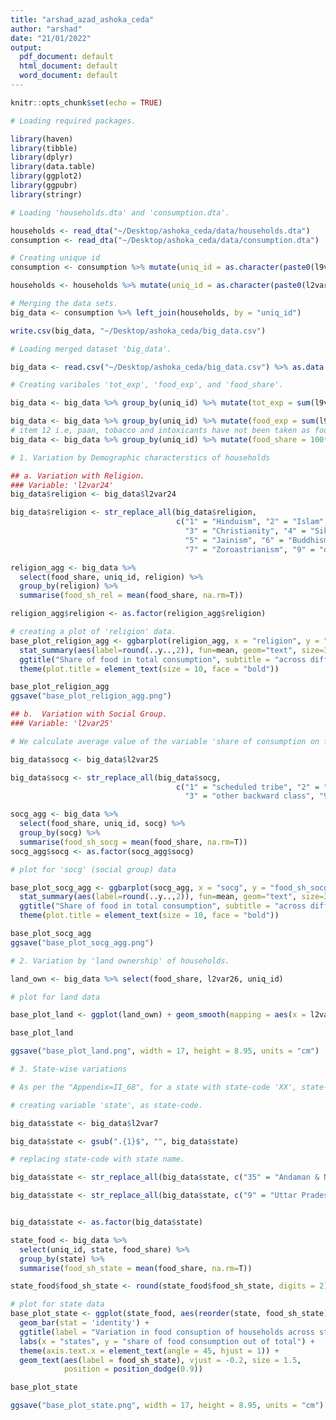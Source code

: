 ```yaml
---
title: "arshad_azad_ashoka_ceda"
author: "arshad"
date: "21/01/2022"
output:
  pdf_document: default
  html_document: default
  word_document: default
---
```


```r
knitr::opts_chunk$set(echo = TRUE)
```

```r
# Loading required packages.

library(haven)
library(tibble)
library(dplyr)
library(data.table)
library(ggplot2)
library(ggpubr)
library(stringr)
```

```r
# Loading 'households.dta' and 'consumption.dta'.

households <- read_dta("~/Desktop/ashoka_ceda/data/households.dta")
consumption <- read_dta("~/Desktop/ashoka_ceda/data/consumption.dta") 
```

```r
# Creating unique id
consumption <- consumption %>% mutate(uniq_id = as.character(paste0(l9var2, l9var15, l9var16, l9var17)))

households <- households %>% mutate(uniq_id = as.character(paste0(l2var2, l2var15, l2var16, l2var17)))

# Merging the data sets.
big_data <- consumption %>% left_join(households, by = "uniq_id")

write.csv(big_data, "~/Desktop/ashoka_ceda/big_data.csv")

```

```r
# Loading merged dataset 'big_data'.

big_data <- read.csv("~/Desktop/ashoka_ceda/big_data.csv") %>% as.data.table()

```



```r
# Creating varibales 'tot_exp', 'food_exp', and 'food_share'.

big_data <- big_data %>% group_by(uniq_id) %>% mutate(tot_exp = sum(l9var21, na.rm = T))

big_data <- big_data %>% group_by(uniq_id) %>% mutate(food_exp = sum(l9var21[l9var20 <= 11], na.rm = T))
# item 12 i.e, paan, tobacco and intoxicants have not been taken as food.
big_data <- big_data %>% group_by(uniq_id) %>% mutate(food_share = 100*food_exp/tot_exp, na.rm=T)

```


```r
# 1. Variation by Demographic characterstics of households

## a. Variation with Religion.
### Variable: 'l2var24'
big_data$religion <- big_data$l2var24

big_data$religion <- str_replace_all(big_data$religion,
                                     c("1" = "Hinduism", "2" = "Islam", 
                                       "3" = "Christianity", "4" = "Sikhism", 
                                       "5" = "Jainism", "6" = "Buddhism", 
                                       "7" = "Zoroastrianism", "9" = "others"))

religion_agg <- big_data %>%
  select(food_share, uniq_id, religion) %>%
  group_by(religion) %>%
  summarise(food_sh_rel = mean(food_share, na.rm=T))

religion_agg$religion <- as.factor(religion_agg$religion)
```


```r
# creating a plot of 'religion' data.
base_plot_religion_agg <- ggbarplot(religion_agg, x = "religion", y = "food_sh_rel", add = "none") +
  stat_summary(aes(label=round(..y..,2)), fun=mean, geom="text", size=3, vjust = 0) +
  ggtitle("Share of food in total consumption", subtitle = "across different religion") +
  theme(plot.title = element_text(size = 10, face = "bold"))

base_plot_religion_agg
ggsave("base_plot_religion_agg.png")

```




```r

## b.  Variation with Social Group.
### Variable: 'l2var25'

# We calculate average value of the variable 'share of consumption on food items' as 'food_sh_socg' across social groups. Social groups are coded as numbers '1', '2', '3', and '9' for the respective categories. Indivuals which do not fall in any of these groups have been assigned 'NA'.

big_data$socg <- big_data$l2var25

big_data$socg <- str_replace_all(big_data$socg,
                                     c("1" = "scheduled tribe", "2" = "scheduled caste", 
                                       "3" = "other backward class", "9" = "others"))

socg_agg <- big_data %>%
  select(food_share, uniq_id, socg) %>% 
  group_by(socg) %>%
  summarise(food_sh_socg = mean(food_share, na.rm=T))
socg_agg$socg <- as.factor(socg_agg$socg)
```



```r
# plot for 'socg' (social group) data

base_plot_socg_agg <- ggbarplot(socg_agg, x = "socg", y = "food_sh_socg", add = "none") +
  stat_summary(aes(label=round(..y..,2)), fun=mean, geom="text", size=3, vjust = 0) +
  ggtitle("Share of food in total consumption", subtitle = "across different social groups") +
  theme(plot.title = element_text(size = 10, face = "bold"))

base_plot_socg_agg
ggsave("base_plot_socg_agg.png")

```


```r
# 2. Variation by 'land ownership' of households.

land_own <- big_data %>% select(food_share, l2var26, uniq_id)

# plot for land data

base_plot_land <- ggplot(land_own) + geom_smooth(mapping = aes(x = l2var26, y = food_share)) + ggtitle(label = "variation in food consuption of households", subtitle = "with variation in land ownership ") + labs(x = "land ownership", y = "share of food consumption out of total")

base_plot_land

ggsave("base_plot_land.png", width = 17, height = 8.95, units = "cm")


```

```r
# 3. State-wise variations

# As per the "Appendix=II_68", for a state with state-code 'XX', state-region code 'l2var7' is composed of as follows. 'XX1', 'XX2', and so on. Similarly, for state-code 'Y', state-region code is 'Y1', 'Y2', and so on. Striping off last digit gives state-code.

# creating variable 'state', as state-code.

big_data$state <- big_data$l2var7

big_data$state <- gsub(".{1}$", "", big_data$state)

# replacing state-code with state name.

big_data$state <- str_replace_all(big_data$state, c("35" = "Andaman & Nicobar Islands", "28" = "Andhra Pradesh", "12" = "Arunachal Pradesh", "18" = "Assam", "10" = "Bihar", "22" = "Chhattisgarh", "26" = "Dadra & Nagar Haveli ", "25" = "Daman & Diu",  "30" = "Goa", "24" = "Gujarat",  "20" = "Jharkhand", "29" = "Karnataka", "32" = "Kerala", "31" = "Lakshadweep", "23" = "Madhya Pradesh", "27" = "Maharashtra", "14" = "Manipur", "17" = "Meghalaya", "15" = "Mizoram", "13" = "Nagaland", "21" = "Orissa", "34" = "Puducherry",  "11" = "Sikkim", "33" = "TamilNadu", "16" = "Tripura", "19" = "West Bengal"))

big_data$state <- str_replace_all(big_data$state, c("9" = "Uttar Pradesh", "8" = "Rajasthan", "4" = "Chandigarh", "7" = "Delhi", "2" = "Himachal pradesh", "1" = "j&k", "5" = "Uttarakhand", "3" = "Punjab", "6" = "Haryana"))


big_data$state <- as.factor(big_data$state)

state_food <- big_data %>%
  select(uniq_id, state, food_share) %>%
  group_by(state) %>%
  summarise(food_sh_state = mean(food_share, na.rm=T))

state_food$food_sh_state <- round(state_food$food_sh_state, digits = 2)
```

```r
# plot for state data
base_plot_state <- ggplot(state_food, aes(reorder(state, food_sh_state), food_sh_state)) +
  geom_bar(stat = 'identity') +
  ggtitle(label = "Variation in food consuption of households across states") +
  labs(x = "states", y = "share of food consumption out of total") +
  theme(axis.text.x = element_text(angle = 45, hjust = 1)) +
  geom_text(aes(label = food_sh_state), vjust = -0.2, size = 1.5,
            position = position_dodge(0.9))

base_plot_state

ggsave("base_plot_state.png", width = 17, height = 8.95, units = "cm")

```

